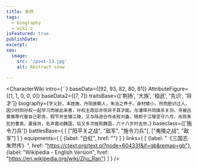 ```yaml
---
title: 朱然
tags:
  - biography
  - wiki-z
isFeatured: true
publishDate:
excerpt:
seo:
  image:
    src: '/post-13.jpg'
    alt: Abstract snow

---
```



<CharacterWiki
  intro={``}
  baseData={[92, 93, 82, 80, 81]}
  AttributeFigure={[1, 1, 0, 0, 0]}
  baseData2={[7, 7]}
  traitsBase={['荆扬', '大族', '桓武', '先识', '将才']}
  biography={`字义封，本姓施，丹阳故鄣人，朱治之养子。身材矮小，然而胆识过人，因少时同孙权一起学习而彼此亲善，孙权主政后亦惊异于其才能。与潘璋共同擒杀关羽，寻被吕蒙推荐代替自己职务，假节并坐镇江陵，又与陆逊合作击败刘备，随即于江陵坚守六月，击败来犯的曹真、夏侯尚，名声震动魏国，后又多次挫败魏国，六十八岁时去世。`}
  baseclass={['施令刀兵']}
  battlesBase={
    [
      ["阳平关之战", "敌军", "施令刀兵"],
      ["夷陵之战", "敌军"]
    ]
  }
  equipments={
    [
      {label: "白虹", href: ""}
    ]
  }
  links={
    [
      {label: "《三国志·朱然传》", href: "https://ctext.org/text.pl?node=604331&if=gb&remap=gb"},
      {label: "Wikipedia - English Version", href: "https://en.wikipedia.org/wiki/Zhu_Ran"}
    ]
  }
/>
